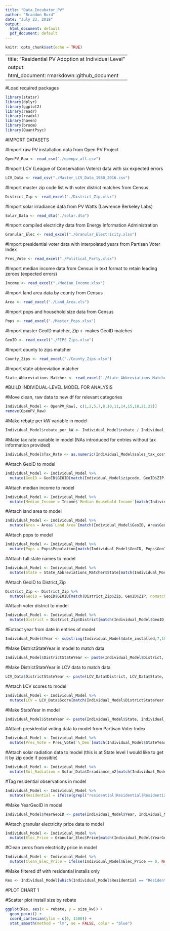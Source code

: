 ---
title: "Data_Incubator_PV"
author: "Brandon Burd"
date: "July 23, 2018"
output:
  html_document: default
  pdf_document: default
---

```{r setup, include=FALSE}
knitr::opts_chunk$set(echo = TRUE)
```

---
title: "Residential PV Adoption at Individual Level"
output:
  html_document: rmarkdown::github_document
---

#Load required packages
```{r load-packages, message=FALSE}
library(statsr)
library(dplyr)
library(ggplot2)
library(readr)
library(readxl)
library(haven)
library(broom)
library(QuantPsyc)
```






#IMPORT DATASETS


#Import raw PV installation data from Open PV Project
```{r open-raw-pv-data}
OpenPV_Raw <- read_csv("./openpv_all.csv")
```


#Import LCV (League of Conservation Voters) data with six expected errors
```{r open-LCV}
LCV_Data <- read_csv("./Master_LCV_Data_1980_2016.csv")
```


#Import master zip code list with voter district matches from Census
```{r open-voter-district-zip}
District_Zip <- read_excel("./District_Zip.xlsx")
```


#Import solar irradiance data from PV Watts (Lawrence Berkeley Labs)
```{r open-solar}
Solar_Data <- read_dta("./solar.dta")
```


#Import compiled electricity data from Energy Information Administration
```{r open-granular-elec}
Granular_Elec <- read_excel("./Granular_Electricity.xlsx")
```


#Import presidential voter data with interpolated years from Partisan Voter Index
```{r open-pres-vote}
Pres_Vote <- read_excel("./Political_Party.xlsx")
```


#Import median income data from Census in text format to retain leading zeroes (expected errors)
```{r open-median-income}
Income <- read_excel("./Median_Income.xlsx")
```


#Import land area data by county from Census
```{r open-land-area}
Area <- read_excel("./Land_Area.xls")
```


#Import pops and household size data from Census
```{r open-pops-and-households}
Pops <- read_excel("./Master_Pops.xlsx")
```


#Import master GeoID matcher, Zip <- makes GeoID matches
```{r open-fips-zips}
GeoID <- read_excel("./FIPS_Zips.xlsx")
```


#Import county to zips matcher
```{r open-county-zips}
County_Zips <- read_excel("./County_Zips.xlsx")
```


#Import state abbreviation matcher
```{r open-state-abbrev}
State_Abbreviations_Matcher <- read_excel("./State_Abbreviations_Matcher.xlsx")
```






#BUILD INDIVIDUAL-LEVEL MODEL FOR ANALYSIS


#Move clean, raw data to new df for relevant categories
```{r clean-raw-data}
Individual_Model <- OpenPV_Raw[, c(1,2,5,7,8,10,11,14,15,18,21,22)]
remove(OpenPV_Raw)
```


#Make rebate per kW variable in model
```{r rebate-per-kw-model}
Individual_Model$rebate_per_kW <- Individual_Model$rebate / Individual_Model$size_kw / 1000
```


#Make tax rate variable in model (NAs introduced for entries without tax information provided)
```{r tax-rate-model}
Individual_Model$Tax_Rate <- as.numeric(Individual_Model$sales_tax_cost) / as.numeric(Individual_Model$cost)
```


#Attach GeoID to model
```{r attach-geoid-model}
Individual_Model <- Individual_Model %>%
  mutate(GeoID = GeoID$GEOID[match(Individual_Model$zipcode, GeoID$ZIP, nomatch = NA)])
```


#Attach median income to model
```{r attach-median-income-model}
Individual_Model <- Individual_Model %>%
  mutate(Median_Income = Income$`Median Household Income`[match(Individual_Model$GeoID, Income$GeoID, nomatch = NA)])
```


#Attach land area to model
```{r attach-land-area-Model}
Individual_Model <- Individual_Model %>%
  mutate(Area = Area$`Land Area`[match(Individual_Model$GeoID, Area$GeoID, nomatch = NA)])
```


#Attach pops to model
```{r attach-pops-model}
Individual_Model <- Individual_Model %>%
  mutate(Pops = Pops$Population[match(Individual_Model$GeoID, Pops$GeoID, nomatch = NA)])
```


#Attach full state names to model
```{r attach-state-names-model}
Individual_Model <- Individual_Model %>%
  mutate(State = State_Abbreviations_Matcher$State[match(Individual_Model$state, State_Abbreviations_Matcher$Abbreviation, nomatch = NA)])
```


#Attach GeoID to District_Zip
```{r attach-geoid-district_zip}
District_Zip <- District_Zip %>%
  mutate(GeoID = GeoID$GEOID[match(District_Zip$Zip, GeoID$ZIP, nomatch = NA)])
```


#Attach voter district to model
```{r attach-district-model}
Individual_Model <- Individual_Model %>%
  mutate(District = District_Zip$District[match(Individual_Model$GeoID, District_Zip$GeoID, nomatch = 1)])
```


#Extract year from date in entries of model
```{r create-year-variable-model}
Individual_Model$Year <- substring(Individual_Model$date_installed,7,10)
```


#Make DistrictStateYear in model to match data
```{r district-state-year-model}
Individual_Model$DistrictStateYear <- paste(Individual_Model$District, Individual_Model$State, Individual_Model$Year, sep="")
```


#Make DistrictStateYear in LCV data to match data
```{r district-state-year-LCV}
LCV_Data$DistrictStateYear <- paste(LCV_Data$District, LCV_Data$State, LCV_Data$Year, sep="")
```


#Attach LCV scores to model
```{r attach-LCV-model}
Individual_Model <- Individual_Model %>%
  mutate(LCV = LCV_Data$Score[match(Individual_Model$DistrictStateYear, LCV_Data$DistrictStateYear)])
```


#Make StateYear in model
```{r state-year-column-model}
Individual_Model$StateYear <- paste(Individual_Model$State, Individual_Model$Year, sep="")
```


#Attach presidential voting data to model from Partisan Voter Index
```{r pres-vote-model}
Individual_Model <- Individual_Model %>%
  mutate(Pres_Vote = Pres_Vote$`%_Dem`[match(Individual_Model$StateYear, Pres_Vote$StateYear)])
```


#Attach solar radiation data to model (this is at State level I would like to get it by zip code if possible)
```{r attach-solar-model}
Individual_Model <- Individual_Model %>%
  mutate(Sol_Radiation = Solar_Data$Irradiance_m2[match(Individual_Model$State, Solar_Data$Full_Name)])
```


#Tag residential observations in model
```{r res-installs-labels-model}
Individual_Model <- Individual_Model %>%
  mutate(Residential = ifelse(grepl("residential|Residential|Residential/SF", Individual_Model$install_type), "Residential", "Not Residential"))
```


#Make YearGeoID in model
```{r year-geoid-model}
Individual_Model$YearGeoID <- paste(Individual_Model$Year, Individual_Model$GeoID, sep="")
```


#Attach granular electricity price data to model
```{r pull-gran-elec-price-model}
Individual_Model <- Individual_Model %>%
  mutate(Elec_Price = Granular_Elec$Price[match(Individual_Model$YearGeoID, Granular_Elec$YearGeoID, nomatch = NA)])
```


#Clean zeros from electricity price in model
```{r clean-gran-elec-price-model}
Individual_Model <- Individual_Model %>%
  mutate(Clean_Elec_Price = ifelse(Individual_Model$Elec_Price == 0, NA, Individual_Model$Elec_Price))
```


#Make filtered df with residential installs only
```{r res-filter}
Res <- Individual_Model[which(Individual_Model$Residential == "Residential"),]
```


#PLOT CHART 1



#Scatter plot install size by rebate 
```{r scatter-rebate-size}
ggplot(Res, aes(x = rebate, y = size_kw)) +
  geom_point() +
  coord_cartesian(ylim = c(0, 1500)) +
  stat_smooth(method = "lm", se = FALSE, color = "blue")
```

